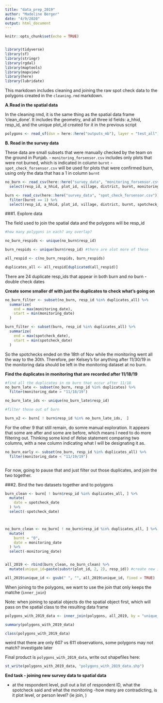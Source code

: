 ```yaml
---
title: "data_prep_2019"
author: "Madeline Berger"
date: "4/9/2020"
output: html_document
---
```


```r
knitr::opts_chunk$set(echo = TRUE)


library(tidyverse)
library(sf)
library(stringr)
library(rgdal)
library(maptools)
library(mapview)
library(here)
library(lubridate)

```

This markdown includes cleaning and joining the raw spot check data to the polygons created in the `cleaning.rmd` markdown. 

**A.Read in the spatial data**

In the cleaning rmd, it is the same thing as the spatial data frame 'clean_done'. It includes the geometry, and all three id fields: a_hhid, resp_id, and the unique plot_id created for it in the previous script

```r

polygons <- read_sf(dsn = here::here("outputs_mb"), layer = "test_all")

```

**B. Read in the survey data**

These data are small subsets that were manually checked by the team on the ground in Punjab.
- `monitoring_forsensor.csv` includes only plots that were not burned, which is indicated in column `burnt`
- `spot_check_forsensor.csv` will be used for plots that were confirmed burn, using only the data that has a 1 in column `burnt`
```r

no_burn <- read_csv(here::here("survey_data", "monitoring_forsensor.csv")) %>% 
  select(resp_id, a_hhid, plot_id, village, district, burnt, monitoring_date)

burn <- read_csv(here::here("survey_data", "spot_check_forsensor.csv")) %>% 
  filter(burnt == 1) %>% 
  select(resp_id, a_hhid, plot_id, village, district, burnt, spotcheck_date)

```

###1. Explore data

The field used to join the spatial data and the polygons will be resp_id

```r

#how many polygons in each? any overlap?

no_burn_respids <- unique(no_burn$resp_id)

burn_respids <- unique(burn$resp_id) #there are alot more of these

all_respid <- c(no_burn_respids, burn_respids)

duplicates_all <- all_respid[duplicated(all_respid)]


```
There are 24 duplicate resp_ids that appear in both burn and no burn - double check dates


**Create some smaller df with just the duplicates to check what's going on** 
```r

no_burn_filter <- subset(no_burn, resp_id %in% duplicates_all) %>% 
  summarize(
    end = max(monitoring_date),
    start = min(monitoring_date)
  )

burn_filter <- subset(burn, resp_id %in% duplicates_all) %>% 
  summarize(
    end = max(spotcheck_date),
    start = min(spotcheck_date)
  )

```

So the spotchecks ended on the 18th of Nov while the monitoring went all the way to the 30th. Therefore, per Kelsey's for anything after 11/30/19 in the monitoring data should be left in the monitoring dataset at no burn.

**Find the duplicates in monitoring that are recorded after 11/18/19**
```r
#find all the duplicates in no burn that occur after 11/18
no_burn_late <- subset(no_burn, resp_id %in% duplicates) %>% 
  filter(monitoring_date > "11/18/19")

no_burn_late_ids <- unique(no_burn_late$resp_id)

#filter those out of burn

burn_v2 <- burn[ ! burn$resp_id %in% no_burn_late_ids,  ]

```

For the other 9 that still remain, do somre manual exploration. It appears that some are after and some are before, which means I need to do more filtering out. Thinking some kind of ifelse statement comparing two columns, with a new column indicating what I will be designating it as.

```r

no_burn_early <- subset(no_burn, resp_id %in% duplicates_all) %>% 
  filter(monitoring_date < "11/19/19")



```

For now, going to pause that and just filter out those duplicates, and join the two together.

###2. Bind the two datasets together and to polygons
```r

burn_clean <- burn[ ! burn$resp_id %in% duplicates_all, ] %>% 
  mutate(
    date = spotcheck_date
  ) %>% 
  select(-spotcheck_date)



no_burn_clean <- no_burn[ ! no_burn$resp_id %in% duplicates_all, ] %>% 
  mutate(
    burnt = "0",
    date = monitoring_date
  ) %>% 
  select(-monitoring_date)


all_2019 <- rbind(burn_clean, no_burn_clean) %>% 
  mutate(unique_id=paste(substr(plot_id, 2, 2), resp_id)) #create new id to match polygons

all_2019$unique_id <- gsub(" ", "", all_2019$unique_id, fixed = TRUE)


```

When joining to the polygons, we want to use the join that only keeps the matche (`inner_join`)

Note:
when joining to spatial objects do the spatial object first, which will pass on the spatial class to the resulting data frame

```r

polygons_with_2019_data <- inner_join(polygons, all_2019, by = "unique_id")

summary(polygons_with_2019_data)

class(polygons_with_2019_data)
```

weird that there are only 607 vs 611 observations, some polygons may not match? investigate later

Final product is `polygons_with_2019_data`, write out shapefiles here:
```r

st_write(polygons_with_2019_data, "polygons_with_2019_data.shp")
```


**End task - joining new survey data to spatial data**

- at the respondent level, pull out a list of respondent ID, what the spotcheck said and what the monitoring
-how many are contradicting, is it plot level, or person level?
(ie join,  )



